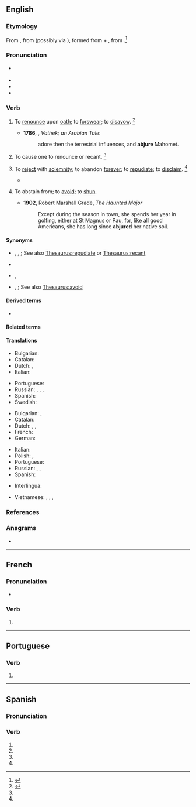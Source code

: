 {{also|abjuré}}
==English==

===Etymology===
{{root|en|ine-pro|*h₂yew-}}
From {{inh|en|enm|abjuren}}, from {{der|en|la|abiūrō|t=deny upon oath}} (possibly via {{der|en|frm|abiurer|abjurer}}), formed from {{m|la|ab|t=from, away from}} + {{m|la|iūro|t=swear or take an oath}}, from {{m|la|iūs|t=law, right, duty}}.<ref>{{R:CDOE|page=3}}</ref>

===Pronunciation===
* {{a|US}} {{IPA|en|/æbˈdʒʊɹ/}}
* {{audio|en|en-us-abjure.ogg|Audio (US)}}
* {{audio|en|en-ca-abjure.ogg|Audio (CA)}}
* {{rhymes|en|ʊə(ɹ)|s=2}}

===Verb===
{{en-verb}}

# {{lb|en|transitive}} To [[renounce]] upon [[oath]]; to [[forswear]]; to [[disavow]]. {{defdate|First attested around 1350 to 1470.}}<ref name=SOED>{{R:SOED5|page=5}}</ref>
#* '''1786''', {{w|William Beckford}}, ''Vathek; an Arabian Tale'':
#*: adore then the terrestrial influences, and '''abjure''' Mahomet.
#: {{ux|en|To '''abjure''' allegiance to a prince.}}
#: {{ux|en|To '''abjure''' the realm (''to swear to abandon it forever'').}}
# {{lb|en|transitive|obsolete|historical}} To cause one to renounce or recant. {{defdate|First attested around 1350 to 1470.}}<ref name=SOED/>
# {{lb|en|transitive}} To [[reject]] with [[solemnity]]; to abandon [[forever]]; to [[repudiate]]; to [[disclaim]]. {{defdate|First attested around 1350 to 1470.}}<ref name=SOED/>
#: {{ux|en|To '''abjure''' errors.}}
#* {{quote-book|en|year=1610|title=[[s:The Tempest|The Tempest]]|author={{w|William Shakespeare|Shakespeare}}|section=act 5 scene 1|passage=But this rough magic I here '''abjure''' [...]}}
# {{lb|en|transitive}} To abstain from; to [[avoid]]; to [[shun]].
#* '''1902''', Robert Marshall Grade, ''The Haunted Major''
#*: Except during the season in town, she spends her year in golfing, either at St Magnus or Pau, for, like all good Americans, she has long since '''abjured''' her native soil.

====Synonyms====
* {{sense|to renounce upon oath}} {{l|en|disavow}}, {{l|en|forswear}}, {{l|en|renounce}}; See also [[Thesaurus:repudiate]] or [[Thesaurus:recant]]
* {{sense|to cause one to renounce or recant}}
* {{sense|to reject with solemnity}} {{l|en|disclaim}}, {{l|en|repudiate}}
* {{sense|to abstain from}} {{l|en|avoid}}, {{l|en|shun}}; See also [[Thesaurus:avoid]]

====Derived terms====
* {{l|en|abjurer}}

====Related terms====
{{rootsee|en|h₂yew}}

====Translations====
{{trans-top|to renounce upon oath}}
* Bulgarian: {{t|bg|[[отри́чам]] [[се]] [[под]] [[кле́тва]]}}
* Catalan: {{t+|ca|abjurar}}
* Dutch: {{t+|nl|afzweren}}, {{t|nl|[[verzaken]] [[aan]] een [[eed]]}}
* Italian: {{t+|it|abiurare}}
{{trans-mid}}
* Portuguese: {{t+|pt|abjurar}}
* Russian: {{t+|ru|отрека́ться|impf}}, {{t+|ru|отре́чься|pf}}, {{t|ru|[[кля́твенно]] [[отрека́ться]]}}, {{t|ru|[[отрица́ть]] [[под]] [[присяга|прися́гой]]}}
* Spanish: {{t+|es|abjurar}}
* Swedish: {{t|sv|avsvära}}
{{trans-bottom}}

{{trans-top|to renounce with solemnity}}
* Bulgarian: {{t+|bg|отказвам|alt=отка́звам се}}, {{t+|bg|отхвъ́рлям}}
* Catalan: {{t+|ca|abjurar}}
* Dutch: {{t+|nl|afzweren}}, {{t+|nl|herroepen}}, {{qualifier|aan}} {{t+|nl|verzaken}}
* French: {{t+|fr|abjurer}}
* German: {{qualifier|with dative}} {{t+|de|abschwören}}
{{trans-mid}}
* Italian: {{t+|it|abiurare}}
* Polish: {{t+|pl|wyrzec się|pf}}, {{t+|pl|wyrzekać się|impf}}
* Portuguese: {{t+|pt|abjurar}}
* Russian: {{t+|ru|отка́зываться|impf}}, {{t+|ru|отказа́ться|pf}}, {{t|ru|[[торже́ственно]] [[отрека́ться]]}}
* Spanish: {{t+|es|abjurar}}
{{trans-bottom}}

{{checktrans-top}}
* Interlingua: {{t-check|ia|abjurar}}
{{trans-mid}}
* Vietnamese: {{t-check|vi|tuyên bố bỏ}}, {{t-check|vi|nguyện bỏ}}, {{t+check|vi|rút lui}}, {{t-check|vi|thề bỏ}}
{{trans-bottom}}

===References===
<references/>

===Anagrams===
* {{anagrams|en|a=abejru|Juarbe}}

----

==French==

===Pronunciation===
* {{audio|fr|LL-Q150 (fra)-Lyokoï-abjure.wav|Audio}}

===Verb===
{{head|fr|verb form}}

# {{inflection of|fr|abjurer||1//3|s|pres|ind//sub|;|2|s|impr}}

----

==Portuguese==

===Verb===
{{head|pt|verb form}}

# {{pt-verb-form-of|abjurar}}

----

==Spanish==

===Pronunciation===
{{es-IPA}}

===Verb===
{{head|es|verb form}}

# {{es-verb form of|mood=imperative|sense=affirmative|formal=y|person=2|number=s|ending=ar|abjurar}}
# {{es-verb form of|mood=subjunctive|tense=present|person=1|number=s|ending=ar|abjurar}}
# {{es-verb form of|mood=subjunctive|tense=present|formal=y|person=2|number=s|ending=ar|abjurar}}
# {{es-verb form of|mood=subjunctive|tense=present|person=3|number=s|ending=ar|abjurar}}